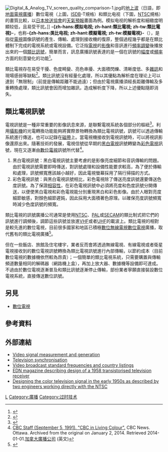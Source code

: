 {{Expand English|Analog television}}
{{NoteTA
|G1= Communication
|T= zh-cn:模拟电视; zh-hk:類比電視; zh-tw:類比電視;
|1= zh-cn:模拟; zh-hk:類比; zh-tw:類比;
|2= zh-cn:数字; zh-hk:數位; zh-tw:數位;
|3= zh:訊號; zh-cn:信号; zh-tw:訊號;
|4= zh-cn:兼容; zh-tw:相容;
|5= zh-cn:分辨率; zh-hk:解析度; zh-tw:解析度;
}}
[[File:Digital_&_Analog_TV_screen_quality_comparison-1.jpg|thumb]]的[[地上波|地上波]]（日語，即[[地面電視|地面電視廣播]]）數位電視（上圖，[[ISDB|ISDB]]-T規格）和類比电视（下圖，[[NTSC|NTSC]]規格）的畫質比較，以[[日本放送協會|日本放送協會]]的[[天氣預報|天氣預報]]畫面為例。模拟电视的解析度和細緻度明顯较低，且易受干扰。]]
'''-{zh-hans:模拟电视; zh-hant:類比電視; zh-tw:類比電視}-'''，也称'''-{zh-hans:类比电视; zh-hant:模擬電視; zh-tw:模擬電視}-'''（{{lang-en|'''Analog television / Analogue Television'''}}），是指從[[電視|電視]]圖像訊號的產生、傳輸、處理到接收機的復原，整個過程幾乎都是在類比體制下完成的電視系統或電視設備。它泛指[[電視|電視]]的[[影像|影像]]和音訊進行[[頻率調變|頻率調變]]後播放出來的一個[[模擬信號|類比訊號]]，簡單而言，訊息廣播訊號表達的是一個在訊號的[[振幅|幅度]]或[[頻率|頻率]]方面的刻意變化的功能<ref>{{cite web |url=http://stakeholders.ofcom.org.uk/binaries/broadcast/guidance/tech-guidance/tv_tech_platform_code.pdf |title=Television Technical Performance Code |date=December 2006 |publisher=Ofcom – office of Communications |accessdate=24 November 2010 |url-status=live |archiveurl=https://web.archive.org/web/20110704163159/http://stakeholders.ofcom.org.uk/binaries/broadcast/guidance/tech-guidance/tv_tech_platform_code.pdf |archivedate=4 July 2011}}</ref>。

類比電視存在易受干擾、色度畸變、亮色串擾、大面積閃爍、清晰度低、多[[雜訊|雜訊]]和現場感弱等缺點<ref>{{cite web |url=http://stakeholders.ofcom.org.uk/binaries/broadcast/guidance/tech-guidance/tv_tech_platform_code.pdf |title=Television Technical Performance Code |date=December 2006 |publisher=Ofcom – office of Communications |access-date=24 November 2010 |url-status=live |archive-url=https://web.archive.org/web/20110704163159/http://stakeholders.ofcom.org.uk/binaries/b1roadcast/guidance/tech-guidance/tv_tech_platform_code.pdf |archive-date=4 July 2011}}</ref>。類比訊號沒有經量化處理，所以其優點為解析度在理论上可以達到「無限制」（前提是傳輸距離不能過遠）；但由於電視廣播須經長距離傳輸及多重轉換處理，類比訊號會因而增加雜訊，造成解析度下降，所以上述優點隨即消失。

== 類比電視訊號 ==

電視訊號是一種非常重要的影像訊息來源，是聯繫電視系統各個部分的樞紐<ref>{{cite web |title=When analog TV channels will be turned off |url=https://rtrs.ru/tv/countdown/ |website=Russian Television and Radio Broadcasting Network |access-date=14 October 2019 |archive-date=2021-03-07 |archive-url=https://web.archive.org/web/20210307230418/https://rtrs.ru/tv/countdown/ |dead-url=no }}</ref>。利用[[攝影機|攝影機]]的光電轉換功能能夠將實際景物轉換為類比電視訊號，訊號可以透過傳輸系統進行傳送，也可以記錄在[[磁帶|磁帶]]上。當電視機接收到電視訊號時，可以將視訊影像還原出來。隨著技術的發展，電視信號從早期的[[黑白電視|黑白電視]]訊號轉變為[[彩色電視|彩色電視]]訊號，現在又逐漸由[[數位電視|數位電視]]訊號所代替<ref>[https://web.archive.org/web/20140102194040/http://www.cbc.ca/archives/categories/arts-entertainment/media/canada-tunes-in-the-early-years-of-radio-and-tv/cbc-in-living-colour.html  CBC Staff (September 5, 1991). "CBC in Living Colour".] CBC News. Ottawa. Archived from the original on January 2, 2014. Retrieved 2014-01-01.[[加拿大廣播公司|加拿大廣播公司]] (英文) </ref>。

# 黑白電視訊號：黑白電視訊號主要考慮的是影像亮度細節和音訊傳輸的問題。由於電視訊號需要即時傳送，對訊號處理和設備性能要求較高，為了便於傳輸和處理，訊號頻寬應該越小越好，因此電視螢幕採用了隔行掃描的方式。
# 彩色電視訊號：與黑白電視訊號相比，彩色電視除了傳送亮度訊號還要傳送色度訊號。為了保證[[相容性|相容性]]，在彩色電視訊號中必須將亮度和色度訊號分開傳送，以便使黑白電視和彩色電視能分別重現黑白和彩色影像。由於人眼對亮度細節敏感，對顏色細節遲鈍，因此採用大面積著色原理。以確保亮度訊號頻寬時減少色度訊號的頻寬。

類比電視的訊號廣播公司通常是使用[[NTSC|NTSC]]、[[PAL制式|PAL]]或[[SECAM|SECAM]]的類比制式把它們的訊號進行調頻後，調節這些訊號並放進[[VHF|VHF]]或者[[UHF|UHF]]的載波上。類比電視的相對是較先進的數位電視，目前很多國家和地區已積極[[地面數碼電視|數位無線電視]][[數位電視|數位電視]]廣播，取代舊有的類比電視廣播<ref>{{cite news |last1=Plotnikova |first1=Elena |title=Compensation for digital TV. How to get 2000 rubles for buying a digital TV receiver |url=https://aif.ru/techno/technology/kompensaciya_za_cifru_kak_poluchit_2_tysyachi_za_pokupku_cifrovoy_pristavki |access-date=14 October 2019 |publisher=[[Argumenty_i_Fakty|Argumenty i Fakty]] |date=17 February 2019 |archive-date=2021-05-05 |archive-url=https://web.archive.org/web/20210505020003/https://aif.ru/techno/technology/kompensaciya_za_cifru_kak_poluchit_2_tysyachi_za_pokupku_cifrovoy_pristavki |dead-url=no }}</ref>。

但在一些飯店、旅館及住宅樓宇，業者反而會將透過無線電視、有線電視或者衛星電視接收到的數位電視訊號轉換為類比電視訊號進行內部傳輸，以節約成本（目前數位電視的數據機依然較為昂貴）；一個簡單的類比電視系統，只需要購置與傳輸頻道數量相同的解碼器（網路機上盒），再加上放大器、數據機等設備即可達成。不過由於數位電視逐漸普及和類比訊號逐漸停止傳輸，部份業者寧願直接裝設數位電視系統，直接傳送數位訊號。

==另見==

{{Portal|電視}}

* [[數位電視|數位電視]]

==參考資料==
{{Reflist|33em}}

==外部連結==
{{Wiktionary|analog}}
*[http://zone.ni.com/devzone/cda/tut/p/id/4750 Video signal measurement and generation] {{Wayback|url=http://zone.ni.com/devzone/cda/tut/p/id/4750 |date=20120422111921 }}
*[https://web.archive.org/web/20100326081108/http://freespace.virgin.net/ljmayes.mal/var/tvsync.htm Television synchronisation]
*[https://web.archive.org/web/20101227173347/http://www.hometechanswers.com/video/standards.html Video broadcast standard frequencies and country listings]
*[https://web.archive.org/web/20060716111817/http://www.edn.com/article/CA6335297.html EDN magazine describing design of a 1958 transistorised television receiver]
*[https://archive.is/20140923181048/http://www.productstat.com/engineering/18-6-story-color-television Designing the color television signal in the early 1950s as described by two engineers working directly with the NTSC]

{{广播}}

[[Category:电视|L]]
[[Category:廣播|Category:廣播]]
[[Category:过时技术|Category:过时技术]]